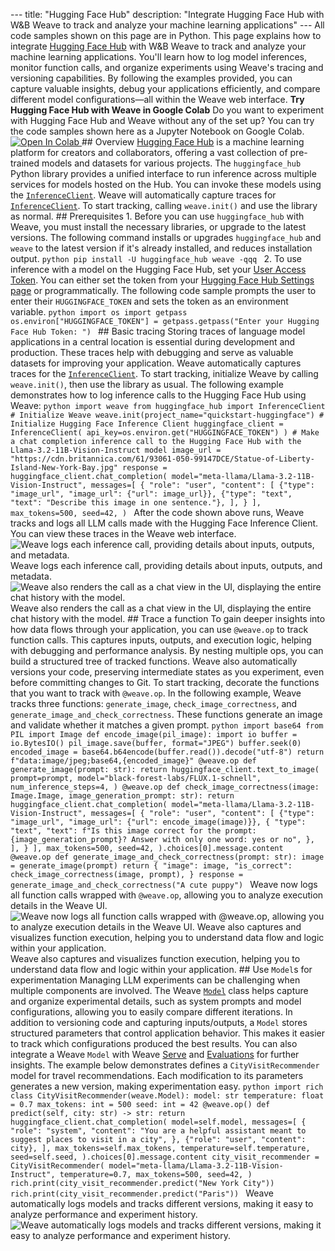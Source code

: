 --- title: "Hugging Face Hub" description: "Integrate Hugging Face Hub with W&B Weave to track and analyze your machine learning applications" --- <Warning> All code samples shown on this page are in Python. </Warning> This page explains how to integrate [Hugging Face Hub](https://hf.co/) with W&B Weave to track and analyze your machine learning applications. You'll learn how to log model inferences, monitor function calls, and organize experiments using Weave's tracing and versioning capabilities. By following the examples provided, you can capture valuable insights, debug your applications efficiently, and compare different model configurations—all within the Weave web interface. <Tip> **Try Hugging Face Hub with Weave in Google Colab** Do you want to experiment with Hugging Face Hub and Weave without any of the set up? You can try the code samples shown here as a Jupyter Notebook on Google Colab. <a target="_blank" href="https://colab.research.google.com/github/wandb/examples/blob/master/weave/docs/quickstart_huggingface.ipynb"> <img src="https://colab.research.google.com/assets/colab-badge.svg" alt="Open In Colab"/> </a> </Tip> ## Overview [Hugging Face Hub](https://hf.co/) is a machine learning platform for creators and collaborators, offering a vast collection of pre-trained models and datasets for various projects. The `huggingface_hub` Python library provides a unified interface to run inference across multiple services for models hosted on the Hub. You can invoke these models using the [`InferenceClient`](https://huggingface.co/docs/huggingface_hub/en/package_reference/inference_client). Weave will automatically capture traces for [`InferenceClient`](https://huggingface.co/docs/huggingface_hub/en/package_reference/inference_client). To start tracking, calling `weave.init()` and use the library as normal. ## Prerequisites 1. Before you can use `huggingface_hub` with Weave, you must install the necessary libraries, or upgrade to the latest versions. The following command installs or upgrades `huggingface_hub` and `weave` to the latest version if it's already installed, and reduces installation output. ```python pip install -U huggingface_hub weave -qqq ``` 2. To use inference with a model on the Hugging Face Hub, set your [User Access Token](https://huggingface.co/docs/hub/security-tokens). You can either set the token from your [Hugging Face Hub Settings page](https://huggingface.co/settings/tokens) or programmatically. The following code sample prompts the user to enter their `HUGGINGFACE_TOKEN` and sets the token as an environment variable. ```python import os import getpass os.environ["HUGGINGFACE_TOKEN"] = getpass.getpass("Enter your Hugging Face Hub Token: ") ``` ## Basic tracing Storing traces of language model applications in a central location is essential during development and production. These traces help with debugging and serve as valuable datasets for improving your application. Weave automatically captures traces for the [`InferenceClient`](https://huggingface.co/docs/huggingface_hub/en/package_reference/inference_client). To start tracking, initialize Weave by calling `weave.init()`, then use the library as usual. The following example demonstrates how to log inference calls to the Hugging Face Hub using Weave: ```python import weave from huggingface_hub import InferenceClient # Initialize Weave weave.init(project_name="quickstart-huggingface") # Initialize Hugging Face Inference Client huggingface_client = InferenceClient( api_key=os.environ.get("HUGGINGFACE_TOKEN") ) # Make a chat completion inference call to the Hugging Face Hub with the Llama-3.2-11B-Vision-Instruct model image_url = "https://cdn.britannica.com/61/93061-050-99147DCE/Statue-of-Liberty-Island-New-York-Bay.jpg" response = huggingface_client.chat_completion( model="meta-llama/Llama-3.2-11B-Vision-Instruct", messages=[ { "role": "user", "content": [ {"type": "image_url", "image_url": {"url": image_url}}, {"type": "text", "text": "Describe this image in one sentence."}, ], } ], max_tokens=500, seed=42, ) ``` After the code shown above runs, Weave tracks and logs all LLM calls made with the Hugging Face Inference Client. You can view these traces in the Weave web interface. ![Weave logs each inference call, providing details about inputs, outputs, and metadata.](./imgs/huggingface/trace_call.png) Weave logs each inference call, providing details about inputs, outputs, and metadata. ![Weave also renders the call as a chat view in the UI, displaying the entire chat history with the model.](./imgs/huggingface/trace_chat.png) Weave also renders the call as a chat view in the UI, displaying the entire chat history with the model. ## Trace a function To gain deeper insights into how data flows through your application, you can use `@weave.op` to track function calls. This captures inputs, outputs, and execution logic, helping with debugging and performance analysis. By nesting multiple ops, you can build a structured tree of tracked functions. Weave also automatically versions your code, preserving intermediate states as you experiment, even before committing changes to Git. To start tracking, decorate the functions that you want to track with `@weave.op`. In the following example, Weave tracks three functions: `generate_image`, `check_image_correctness`, and `generate_image_and_check_correctness`. These functions generate an image and validate whether it matches a given prompt. ```python import base64 from PIL import Image def encode_image(pil_image): import io buffer = io.BytesIO() pil_image.save(buffer, format="JPEG") buffer.seek(0) encoded_image = base64.b64encode(buffer.read()).decode("utf-8") return f"data:image/jpeg;base64,{encoded_image}" @weave.op def generate_image(prompt: str): return huggingface_client.text_to_image( prompt=prompt, model="black-forest-labs/FLUX.1-schnell", num_inference_steps=4, ) @weave.op def check_image_correctness(image: Image.Image, image_generation_prompt: str): return huggingface_client.chat_completion( model="meta-llama/Llama-3.2-11B-Vision-Instruct", messages=[ { "role": "user", "content": [ {"type": "image_url", "image_url": {"url": encode_image(image)}}, { "type": "text", "text": f"Is this image correct for the prompt: {image_generation_prompt}? Answer with only one word: yes or no", }, ], } ], max_tokens=500, seed=42, ).choices[0].message.content @weave.op def generate_image_and_check_correctness(prompt: str): image = generate_image(prompt) return { "image": image, "is_correct": check_image_correctness(image, prompt), } response = generate_image_and_check_correctness("A cute puppy") ``` Weave now logs all function calls wrapped with `@weave.op`, allowing you to analyze execution details in the Weave UI. ![Weave now logs all function calls wrapped with `@weave.op`, allowing you to analyze execution details in the Weave UI. Weave also captures and visualizes function execution, helping you to understand data flow and logic within your application.](./imgs/huggingface/trace_ops.png) Weave also captures and visualizes function execution, helping you to understand data flow and logic within your application. ## Use `Model`s for experimentation Managing LLM experiments can be challenging when multiple components are involved. The Weave [`Model`](../core-types/models.mdx) class helps capture and organize experimental details, such as system prompts and model configurations, allowing you to easily compare different iterations. In addition to versioning code and capturing inputs/outputs, a `Model` stores structured parameters that control application behavior. This makes it easier to track which configurations produced the best results. You can also integrate a Weave `Model` with Weave [Serve](../tools/serve.mdx) and [Evaluations](../evaluation/scorers.mdx) for further insights. The example below demonstrates defines a `CityVisitRecommender` model for travel recommendations. Each modification to its parameters generates a new version, making experimentation easy. ```python import rich class CityVisitRecommender(weave.Model): model: str temperature: float = 0.7 max_tokens: int = 500 seed: int = 42 @weave.op() def predict(self, city: str) -> str: return huggingface_client.chat_completion( model=self.model, messages=[ { "role": "system", "content": "You are a helpful assistant meant to suggest places to visit in a city", }, {"role": "user", "content": city}, ], max_tokens=self.max_tokens, temperature=self.temperature, seed=self.seed, ).choices[0].message.content city_visit_recommender = CityVisitRecommender( model="meta-llama/Llama-3.2-11B-Vision-Instruct", temperature=0.7, max_tokens=500, seed=42, ) rich.print(city_visit_recommender.predict("New York City")) rich.print(city_visit_recommender.predict("Paris")) ``` Weave automatically logs models and tracks different versions, making it easy to analyze performance and experiment history. ![Weave automatically logs models and tracks different versions, making it easy to analyze performance and experiment history.](./imgs/huggingface/trace_model.png)